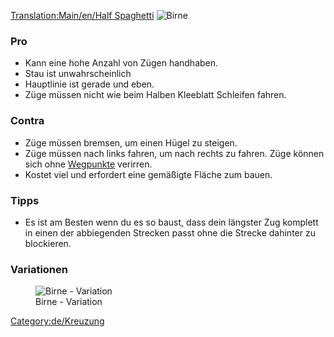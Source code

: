 [[Translation:Main/en/Half Spaghetti]]{{en/-}}{{de/Kreuzungsmenü}}
[[File:en/3way halfspaghetti.png|frame|none|Birne]]

===Pro===
*Kann eine hohe Anzahl von Zügen handhaben. 
*Stau ist unwahrscheinlich
*Hauptlinie ist gerade und eben.
*Züge müssen nicht wie beim Halben Kleeblatt Schleifen fahren. 

===Contra===
*Züge müssen bremsen, um einen Hügel zu steigen. 
*Züge müssen nach links fahren, um nach rechts zu fahren. Züge können sich ohne [[Main/de/Wegpunkte|Wegpunkte]] verirren.
*Kostet viel und erfordert eine gemäßigte Fläche zum bauen.

===Tipps===
*Es ist am Besten wenn du es so baust, dass dein längster Zug komplett in einen der abbiegenden Strecken passt ohne die Strecke dahinter zu blockieren.

[[Category:de/Kreuzung]]

===Variationen===

[[File:en/Half spaghetti.jpeg|frame|none|Birne - Variation]]